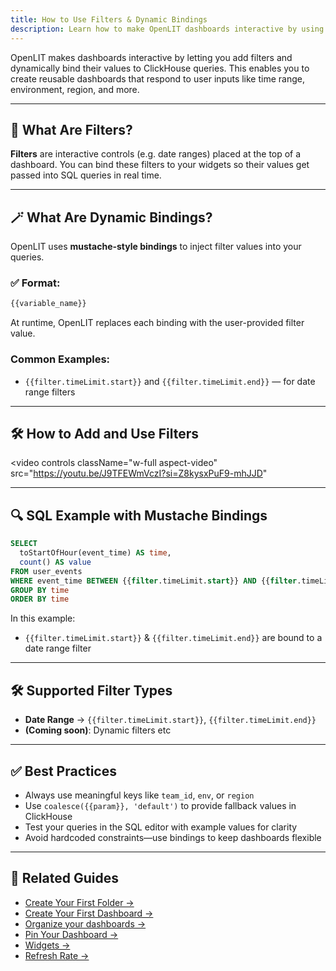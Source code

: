 ```yaml
---
title: How to Use Filters & Dynamic Bindings
description: Learn how to make OpenLIT dashboards interactive by using filters and mustache-style dynamic bindings inside ClickHouse queries.
---
```


OpenLIT makes dashboards interactive by letting you add filters and dynamically bind their values to ClickHouse queries. This enables you to create reusable dashboards that respond to user inputs like time range, environment, region, and more.

---

## 🧩 What Are Filters?

**Filters** are interactive controls (e.g. date ranges) placed at the top of a dashboard. You can bind these filters to your widgets so their values get passed into SQL queries in real time.

---

## 🪄 What Are Dynamic Bindings?

OpenLIT uses **mustache-style bindings** to inject filter values into your queries.

### ✅ Format:
```sql
{{variable_name}}
````

At runtime, OpenLIT replaces each binding with the user-provided filter value.

### Common Examples:

* `{{filter.timeLimit.start}}` and `{{filter.timeLimit.end}}` — for date range filters

---

## 🛠️ How to Add and Use Filters

<video
  controls
  className="w-full aspect-video"
  src="https://youtu.be/J9TFEWmVczI?si=Z8kysxPuF9-mhJJD"
></video>

---

## 🔍 SQL Example with Mustache Bindings

```sql
SELECT
  toStartOfHour(event_time) AS time,
  count() AS value
FROM user_events
WHERE event_time BETWEEN {{filter.timeLimit.start}} AND {{filter.timeLimit.end}}
GROUP BY time
ORDER BY time
```

In this example:

* `{{filter.timeLimit.start}}` & `{{filter.timeLimit.end}}` are bound to a date range filter

---

## 🛠️ Supported Filter Types

* **Date Range** → `{{filter.timeLimit.start}}`, `{{filter.timeLimit.end}}`
* **(Coming soon)**: Dynamic filters etc

---

## ✅ Best Practices

* Always use meaningful keys like `team_id`, `env`, or `region`
* Use `coalesce({{param}}, 'default')` to provide fallback values in ClickHouse
* Test your queries in the SQL editor with example values for clarity
* Avoid hardcoded constraints—use bindings to keep dashboards flexible

---

## 🔗 Related Guides

- [Create Your First Folder →](/latest/features/dashboards/create-your-first-folder)  
- [Create Your First Dashboard →](/latest/features/dashboards/create-your-first-dashboard)  
- [Organize your dashboards →](/latest/features/dashboards/organize-your-dashboards)  
- [Pin Your Dashboard →](/latest/features/dashboards/pin-your-dashboard)  
- [Widgets →](/latest/features/dashboards/widgets/introduction)    
- [Refresh Rate →](/latest/features/dashboards/auto-refresh-and-time-interval)
